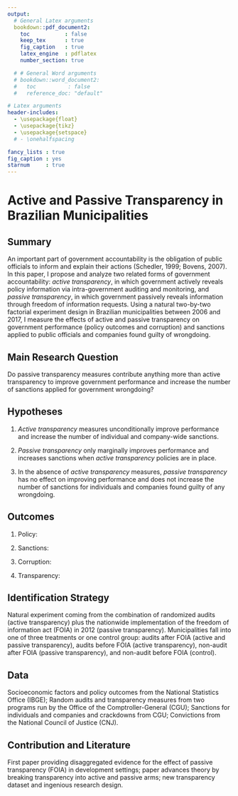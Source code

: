 ```yaml
---
output:
  # General Latex arguments
  bookdown::pdf_document2:
    toc           : false
    keep_tex      : true
    fig_caption   : true
    latex_engine  : pdflatex
    number_section: true

  # # General Word arguments
  # bookdown::word_document2:
  #   toc          : false
  #   reference_doc: "default"

# Latex arguments
header-includes:
  - \usepackage{float}
  - \usepackage{tikz}
  - \usepackage{setspace}
  # - \onehalfspacing

fancy_lists : true
fig_caption : yes
starnum     : true
---
```


# Active and Passive Transparency in Brazilian Municipalities {#title3}

## Summary

An important part of government accountability is the obligation of public officials to inform and explain their actions (Schedler, 1999; Bovens, 2007). In this paper, I propose and analyze two related forms of government accountability: *active transparency*, in which government actively reveals policy information via intra-government auditing and monitoring, and *passive transparency*, in which government passively reveals information through freedom of information requests. Using a natural two-by-two factorial experiment design in Brazilian municipalities between 2006 and 2017, I measure the effects of active and passive transparency on government performance (policy outcomes and corruption) and sanctions applied to public officials and companies found guilty of wrongdoing.

## Main Research Question

Do passive transparency measures contribute anything more than active transparency to improve government performance and increase the number of sanctions applied for government wrongdoing?

## Hypotheses

#. *Active transparency* measures unconditionally improve performance and increase the number of individual and company-wide sanctions.

#. *Passive transparency* only marginally improves performance and increases sanctions when *active transparency* policies are in place.

#. In the absence of *active transparency* measures, *passive transparency* has no effect on improving performance and does not increase the number of sanctions for individuals and companies found guilty of any wrongdoing.

## Outcomes

#. Policy:

#. Sanctions:

#. Corruption:

#. Transparency:
 
## Identification Strategy

Natural experiment coming from the combination of randomized audits (active transparency) plus the nationwide implementation of the freedom of information act (FOIA) in 2012 (passive transparency). Municipalities fall into one of  three treatments or one control group: audits after FOIA (active and passive transparency), audits before FOIA (active transparency), non-audit after FOIA (passive transparency), and non-audit before FOIA (control).

## Data

Socioeconomic factors and policy outcomes from the National Statistics Office (IBGE); Random audits and transparency measures from two programs run by the Office of the Comptroller-General (CGU); Sanctions for individuals and companies and crackdowns from CGU; Convictions from the National Council of Justice (CNJ).

## Contribution and Literature

First paper providing disaggregated evidence for the effect of passive transparency (FOIA) in development settings; paper advances theory by breaking transparency into active and passive arms; new transparency dataset and ingenious research design.